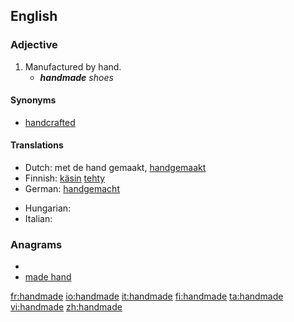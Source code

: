 ==English==

===Adjective===
{{en-adj|-}}

# Manufactured by hand.
#* '''''handmade''' shoes''

====Synonyms====
* [[handcrafted]]

====Translations====
{{trans-top|made by hand}}
* Dutch: met de hand gemaakt, [[handgemaakt]]
* Finnish: [[käsin]] [[tehdä|tehty]]
* German: [[handgemacht]]
{{trans-mid}}
* Hungarian: {{t|hu|kézzel készített}}
* Italian: {{t-|it|fatto a mano}}
{{trans-bottom}}

===Anagrams===
* {{alphagram|aaddehmn}}
* [[made hand#English|made hand]]

[[fr:handmade]]
[[io:handmade]]
[[it:handmade]]
[[fi:handmade]]
[[ta:handmade]]
[[vi:handmade]]
[[zh:handmade]]